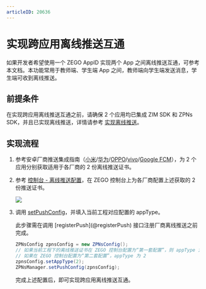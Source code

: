 ```yaml
---
articleID: 20636
---
```

# 实现跨应用离线推送互通

如果开发者希望使用一个 ZEGO AppID 实现两个 App 之间离线推送互通，可参考本文档。本功能常用于教师端、学生端 App 之间，教师端向学生端发送消息，学生端可收到离线推送。

## 前提条件

在实现跨应用离线推送互通之前，请确保 2 个应用均已集成 ZIM SDK 和 ZPNs SDK，并且已实现离线推送，详情请参考 [实现离线推送](./Implement%20offline%20push%20notification.mdx)。


## 实现流程

1. 参考安卓厂商推送集成指南（[小米](./Integrate%20Xiaomi.mdx)/[华为](./Integrate%20Huawei.mdx)/[OPPO](./Integrate%20OPPO.mdx)/[vivo](./Integrate%20vivo.mdx)/[Google FCM](./Integrate%20FCM.mdx)），为 2 个应用分别获取适用于各厂商的 2 份离线推送证书。
2. 参考 [控制台 - 离线推送配置](https://doc-zh.zego.im/article/16233)，在 ZEGO 控制台上为各厂商配置上述获取的 2 份推送证书。

    <Frame width="512" height="auto" caption=""><img src="https://storage.zego.im/sdk-doc/Pics/ZIM/Offline_Push_certificates.jpeg" /></Frame>

3. 调用 [setPushConfig](@setPushConfig)，并填入当前工程对应配置的 appType。

    <Warning title="注意">
    此步骤需在调用 [registerPush](@registerPush) 接口注册厂商离线推送之前完成。
    </Warning>

    ```java
    ZPNsConfig zpnsConfig = new ZPNsConfig();
    // 如果当前工程下的离线推送证书在 ZEGO 控制台配置为“第一套配置”，则 appType 为 1。
    // 如果在 ZEGO 控制台配置为“第二套配置”，appType 为 2
    zpnsConfig.setAppType(2);
    ZPNsManager.setPushConfig(zpnsConfig);
    ```

    完成上述配置后，即可实现跨应用离线推送互通。